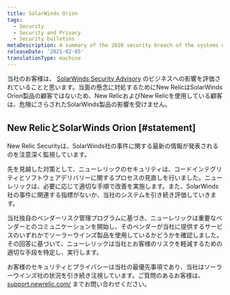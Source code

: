 ```yaml
---
title: SolarWinds Orion
tags:
  - Security
  - Security and Privacy
  - Security bulletins
metaDescription: A summary of the 2020 security breach of the systems of SolarWinds Orion and New Relic's response.
releaseDate: '2021-02-05'
translationType: machine
---
```


当社のお客様は、 [SolarWinds Security Advisory](https://www.solarwinds.com/securityadvisory) のビジネスへの影響を評価されていることと思います。当面の懸念に対処するためにNew RelicはSolarWinds Orion製品の顧客ではないため、New RelicおよびNew Relicを使用している顧客は、危険にさらされたSolarWinds製品の影響を受けません。

## New RelicとSolarWinds Orion [#statement]

New Relic Securityは、SolarWinds社の事件に関する最新の情報が発表されるのを注意深く監視しています。

先を見越した対策として、ニューレリックのセキュリティは、コードインテグリティとソフトウェアデリバリーに関するプロセスの見直しを行いました。ニューレリックは、必要に応じて適切な手順で改善を実施します。また、SolarWinds社の事件に関連する指標がないか、当社のシステムを引き続き評価していきます。

当社独自のベンダーリスク管理プログラムに基づき、ニューレリックは重要なベンダーとのコミュニケーションを開始し、そのベンダーが当社に提供するサービスのいずれかでソーラーウインズ製品を使用しているかどうかを確認しました。その回答に基づいて、ニューレリックは当社とお客様のリスクを軽減するための適切な手段を特定し、実行します。

お客様のセキュリティとプライバシーは当社の最優先事項であり、当社はソーラーウインズ社の状況を引き続き注視しています。ご質問のあるお客様は、 [support.newrelic.com/](https://support.newrelic.com/) までお問い合わせください。
